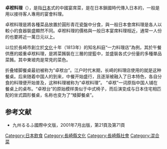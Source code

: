 {{expand|time=2014-10-05T13:47:25+00:00}}
{{unreferenced|time=2014-10-04T10:34:40+00:00}}
'''卓袱料理'''（{{lang-ja|しっぽくりょうり}}），是指[[日本|日本]]式的中國宴席菜，是在日本鎖國時代傳入日本的，一般是用以接待客人專用的宴會料理。

卓袱料理是將各種菜品放置於圓形青花瓷盤中分食，與一般日本會席料理是各人以較小的食器裝盛顯然不同。卓袱料理的價格與一般日本宴席料理相近，通常一人份的也要將近一萬日元以上。

以位於長崎市創立於[[文化_(年号)|文化]]十年（1813年）的知名料庭“一力料理店”為例，其於午餐供應的姬重卓袱料理，是將菜餚裝在三層的提籃中，並盛裝各式少份量的多種單品菜餚。其中東坡肉是常見的菜色。

折叠矮脚餐桌最初被称为“卓袱台”。江户时代末期，长崎的料理店使用的就是这种餐桌。后来随着中国人的到来，中餐开始盛行，且逐渐被融入了日本特色，各自分食的料理便开始普及，这种料理被称为“卓袱料理”。
“卓袱”一词原指中国人铺在餐桌上的桌布。“卓袱台”的原始模样类似于中式椅子，而后演变成与日本住宅相匹配的坐式圆形餐桌，名称也变为了“矮脚餐桌”。

== 参考文献 ==
* 九州るるふ國際中文版，2001年7月出版，第21頁及第71頁

[[Category:日本飲食|Category:日本飲食]]
[[Category:長崎縣文化|Category:長崎縣文化]]
[[Category:長崎縣社會|Category:長崎縣社會]]
[[Category:混合菜|Category:混合菜]]